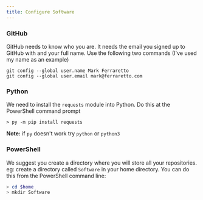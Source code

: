 ```yaml
---
title: Configure Software
---
```

### GitHub
GitHub needs to know who you are.  It needs the email you signed up to GitHub with and your full name.  Use the following two commands (I've used my name as an example)
```
git config --global user.name Mark Ferraretto
git config --global user.email mark@ferraretto.com
```
### Python
We need to install the `requests` module into Python.  Do this at the PowerShell command prompt
```
> py -m pip install requests
```
**Note:** if `py` doesn't work try `python` or `python3`

### PowerShell
We suggest you create a directory where you will store all your repositories.  eg: create a directory called `Software` in your home directory.  You can do this from the PowerShell command line:
```powershell
> cd $home
> mkdir Software
```
